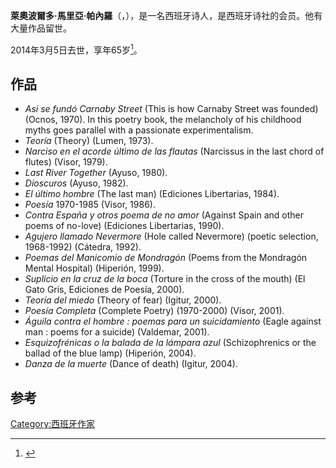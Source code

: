 '''萊奧波爾多·馬里亞·帕內羅'''（{{lang-es|Leopoldo María Panero}}，{{bd|1948年|6月16日|2014年|3月5日|catIdx=Panero}}），是一名西班牙诗人，是西班牙诗社{{link-en|Novísimos|Novísimos}}的会员。他有大量作品留世。

2014年3月5日去世，享年65岁<ref name=leonoticias20140306>{{cite news|title=Adiós a Panero: loco, enorme, extremista, creador como pocos|url=http://www.leonoticias.com/frontend/leonoticias/Adios-A-Panero-Loco-Enorme-Extremista-Creador-Como-Pocos-vn138780-vst240|accessdate=6 March 2014|newspaper=Leonoticias.com|date=6 March 2014|archive-date=2014-03-09|archive-url=https://web.archive.org/web/20140309031234/http://leonoticias.com/frontend/leonoticias/Adios-A-Panero-Loco-Enorme-Extremista-Creador-Como-Pocos-vn138780-vst240|dead-url=no}}</ref>。

==作品 ==
* ''Así se fundó Carnaby Street'' (This is how Carnaby Street was founded) (Ocnos, 1970). In this poetry book, the melancholy of his childhood myths goes parallel with a passionate experimentalism.
* ''Teoría'' (Theory) (Lumen, 1973).
* ''Narciso en el acorde último de las flautas'' (Narcissus in the last chord of flutes) (Visor, 1979).
* ''Last River Together'' (Ayuso, 1980).
* ''Dioscuros'' (Ayuso, 1982).
* ''El último hombre'' (The last man) (Ediciones Libertarias, 1984).
* ''Poesía'' 1970-1985 (Visor, 1986).
* ''Contra España y otros poema de no amor'' (Against Spain and other poems of no-love) (Ediciones Libertarias, 1990).
* ''Agujero llamado Nevermore'' (Hole called Nevermore) (poetic selection, 1968-1992) (Cátedra, 1992).
* ''Poemas del Manicomio de Mondragón'' (Poems from the Mondragón Mental Hospital) (Hiperión, 1999).
* ''Suplicio en la cruz de la boca'' (Torture in the cross of the mouth) (El Gato Gris, Ediciones de Poesía, 2000).
* ''Teoría del miedo'' (Theory of fear) (Igitur, 2000).
* ''Poesía Completa'' (Complete Poetry) (1970-2000) (Visor, 2001).
* ''Águila contra el hombre : poemas para un suicidamiento'' (Eagle against man : poems for a suicide) (Valdemar, 2001).
* ''Esquizofrénicas o la balada de la lámpara azul'' (Schizophrenics or the ballad of the blue lamp) (Hiperión, 2004).
* ''Danza de la muerte'' (Dance of death) (Igitur, 2004).

==参考==
{{reflist}}
{{Authority control}}
{{DEFAULTSORT:Panero, Leopoldo Maria}}

[[Category:西班牙作家|Category:西班牙作家]]